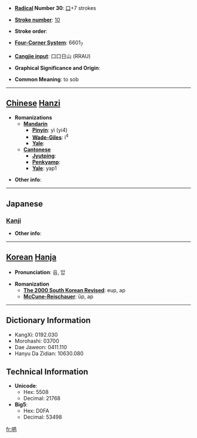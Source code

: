 * '''[[Wiktionary:Chinese radical index| Radical]] Number 30''': [[Wiktionary:Chinese radical index 口|口]]+7 strokes

* '''[[Wiktionary:Chinese total strokes index|Stroke number]]''': [[Wiktionary:Chinese total strokes index 10|10]]

* '''Stroke order''': 

* '''[[Wiktionary:Chinese four corner index|Four-Corner System]]''': 6601<sub>7</sub>

* '''[[Wiktionary:Chinese Cangjie index|Cangjie input]]''': 口口日山 (RRAU)

* '''Graphical Significance and Origin''': 

* '''Common Meaning''': to sob

----

== [[Chinese]] [[Hanzi]] ==

* '''Romanizations'''
** '''[[Mandarin]]'''
*** '''[[Pinyin]]''': yì (yi4)
*** '''[[Wade-Giles]]''': i<sup>4</sup>
*** '''[[Yale]]''': 
** '''[[Cantonese]]'''
*** '''[[Jyutping]]''':
*** '''[[Penkyamp]]''': 
*** '''[[Yale]]''': yap1

* '''Other info''': 

----

==Japanese==
===[[Kanji]]===
{{kanji|on readings=[[おう]] (ō), [[ゆう]] (yū)
|kun readings=[[なげく]] (nageku), [[むせぶ]] (musebu)
}}

* '''Other info''':  

----

== [[Korean]] [[Hanja]] ==

* '''Pronunciation''': 읍, 압

* '''Romanization'''
** '''[[The 2000 South Korean Revised Romanization|The 2000 South Korean Revised]]''': eup, ap
** '''[[McCune-Reischauer]]''': ŭp, ap

----

== Dictionary Information ==

* KangXi: 0192.030
* Morohashi: 03700
* Dae Jaweon: 0411.110
* Hanyu Da Zidian: 10630.080

== Technical Information ==

* '''Unicode''':
** Hex: 5508
** Decimal: 21768
* '''Big5''':
** Hex: D0FA
** Decimal: 53498

[[fr:唈]]